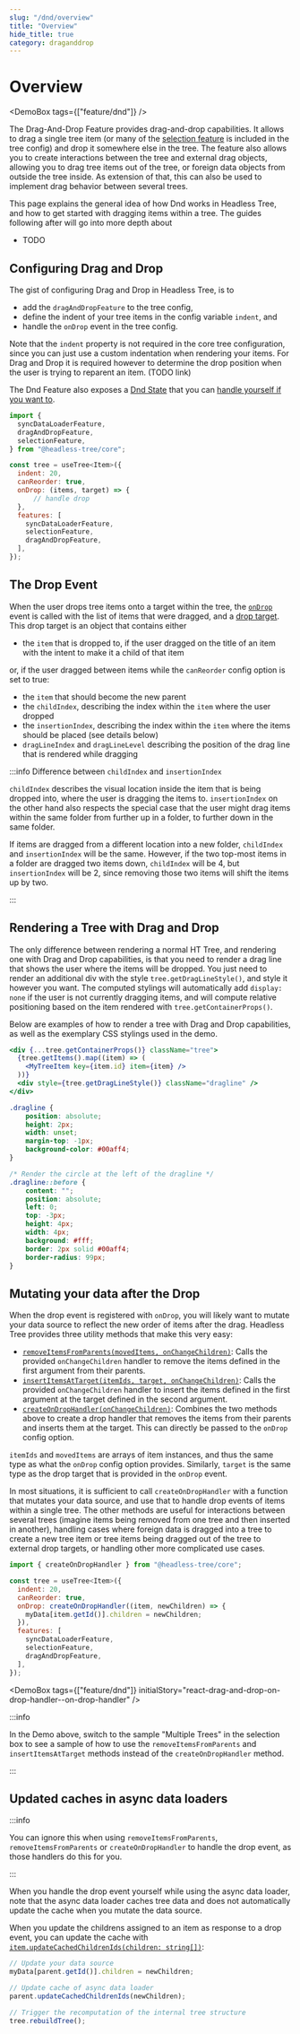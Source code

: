 ```yaml
---
slug: "/dnd/overview"
title: "Overview"
hide_title: true
category: draganddrop
---
```



<FeaturePageHeader
    title="Drag and Drop"
    subtitle="Drag-and-drop Capabilities for tree items and external drag objects"
    feature="drag-and-drop"
/>

# Overview

<DemoBox tags={["feature/dnd"]} />

The Drag-And-Drop Feature provides drag-and-drop capabilities. It allows to drag a single tree item (or many of the
[selection feature](/features/selection) is included in the tree config) and drop it somewhere else in the tree.
The feature also allows you to create interactions between the tree and external drag objects, allowing you to drag
tree items out of the tree, or foreign data objects from outside the tree inside. As extension of that, this can
also be used to implement drag behavior between several trees.

This page explains the general idea of how Dnd works in Headless Tree, and how to get started with dragging items
within a tree. The guides following after will go into more depth about

- TODO

## Configuring Drag and Drop

The gist of configuring Drag and Drop in Headless Tree, is to

- add the `dragAndDropFeature` to the tree config,
- define the indent of your tree items in the config variable `indent`, and
- handle the `onDrop` event in the tree config.

Note that the `indent` property is not required in the core tree configuration, since you can just use a custom
indentation when rendering your items. For Drag and Drop it is required however to determine the drop position
when the user is trying to reparent an item. (TODO link)

<!-- TODO render types as interfaces in typedoc, then fix links here -->
The Dnd Feature also exposes a [Dnd State](/api/core#DndState) that you can [handle yourself if you want to](/guides/state).

```jsx typescript
import {
  syncDataLoaderFeature,
  dragAndDropFeature,
  selectionFeature,
} from "@headless-tree/core";

const tree = useTree<Item>({
  indent: 20,
  canReorder: true,
  onDrop: (items, target) => {
      // handle drop
  },
  features: [
    syncDataLoaderFeature,
    selectionFeature,
    dragAndDropFeature,
  ],
});
```

## The Drop Event

When the user drops tree items onto a target within the tree, the [`onDrop`](/api/core/interface/dragAndDropFeatureConfig#onDrop) event is called
with the list of items that were dragged, and a [drop target](/api/core#DropTarget). This drop target is an object that contains
either

- the `item` that is dropped to, if the user dragged on the title of an item with the intent to make it a child of that item

or, if the user dragged between items while the `canReorder` config option is set to true:

- the `item` that should become the new parent
- the `childIndex`, describing the index within the `item` where the user dropped
- the `insertionIndex`, describing the index within the `item` where the items should be placed (see details below)
- `dragLineIndex` and `dragLineLevel` describing the position of the drag line that is rendered while dragging

:::info Difference between `childIndex` and `insertionIndex`

`childIndex` describes the visual location inside the item that is being dropped into, where the user is dragging
the items to. `insertionIndex` on the other hand also respects the special case that the user might drag items within
the same folder from further up in a folder, to further down in the same folder.

If items are dragged from a different location into a new folder, `childIndex` and `insertionIndex` will be the same.
However, if the two top-most items in a folder are dragged two items down, `childIndex` will be 4, but `insertionIndex`
will be 2, since removing those two items will shift the items up by two.

:::

## Rendering a Tree with Drag and Drop

The only difference between rendering a normal HT Tree, and rendering one with Drag and Drop capabilities, is that you
need to render a drag line that shows the user where the items will be dropped. You just need to render an additional
div with the style `tree.getDragLineStyle()`, and style it however you want. The computed stylings will automatically
add `display: none` if the user is not currently dragging items, and will compute relative positioning based on the
item rendered with `tree.getContainerProps()`.

Below are examples of how to render a tree with Drag and Drop capabilities, as well as the exemplary CSS stylings
used in the demo.

```jsx
<div {...tree.getContainerProps()} className="tree">
  {tree.getItems().map((item) => (
    <MyTreeItem key={item.id} item={item} />
  ))}
  <div style={tree.getDragLineStyle()} className="dragline" />
</div>
```

```css
.dragline {
    position: absolute;
    height: 2px;
    width: unset;
    margin-top: -1px;
    background-color: #00aff4;
}

/* Render the circle at the left of the dragline */
.dragline::before {
    content: "";
    position: absolute;
    left: 0;
    top: -3px;
    height: 4px;
    width: 4px;
    background: #fff;
    border: 2px solid #00aff4;
    border-radius: 99px;
}
```


## Mutating your data after the Drop

When the drop event is registered with `onDrop`, you will likely want to mutate your data source to reflect
the new order of items after the drag. Headless Tree provides three utility methods that make this very easy:

- [`removeItemsFromParents(movedItems, onChangeChildren)`](/api/core/function/removeItemsFromParents): Calls the provided
  `onChangeChildren` handler to remove the items defined in the first argument from their parents.
- [`insertItemsAtTarget(itemIds, target, onChangeChildren)`](/api/core/function/insertItemsAtTarget): Calls the provided
  `onChangeChildren` handler to insert the items defined in the first argument at the target defined in the second argument.
- [`createOnDropHandler(onChangeChildren)`](/api/core/function/createOnDropHandler): Combines the two methods above to
  create a drop handler that removes the items from their parents and inserts them at the target. This can directly be passed to the `onDrop` config option.

`itemIds` and `movedItems` are arrays of item instances, and thus the same type as what the `onDrop` config option provides.
Similarly, `target` is the same type as the drop target that is provided in the `onDrop` event.

In most situations, it is sufficient to call `createOnDropHandler` with a function that mutates your data source, and
use that to handle drop events of items within a single tree. The other methods are useful for interactions between
several trees (imagine items being removed from one tree and then inserted in another), handling cases where foreign
data is dragged into a tree to create a new tree item or tree items being dragged out of the tree to external drop targets,
or handling other more complicated use cases.
<!-- TODO add links to other guides for those cases -->

```jsx typescript
import { createOnDropHandler } from "@headless-tree/core";

const tree = useTree<Item>({
  indent: 20,
  canReorder: true,
  onDrop: createOnDropHandler((item, newChildren) => {
    myData[item.getId()].children = newChildren;
  }),
  features: [
    syncDataLoaderFeature,
    selectionFeature,
    dragAndDropFeature,
  ],
});
```

<DemoBox tags={["feature/dnd"]} initialStory="react-drag-and-drop-on-drop-handler--on-drop-handler" />

:::info

In the Demo above, switch to the sample "Multiple Trees" in the selection box to see a sample
of how to use the `removeItemsFromParents` and `insertItemsAtTarget` methods instead of the
`createOnDropHandler` method.

:::

## Updated caches in async data loaders

:::info

You can ignore this when using `removeItemsFromParents`, `removeItemsFromParents` or `createOnDropHandler` to handle
the drop event, as those handlers do this for you.

:::

When you handle the drop event yourself while using the async data loader, note that the async data loader caches
tree data and does not automatically update the cache when you mutate the data source.

When you update the childrens assigned to an item as response to a drop event, you can update the cache with
[`item.updateCachedChildrenIds(children: string[])`](/api/core/interface/AsyncDataLoaderFeatureItemInstance#updateCachedChildrenIds):

```typescript
// Update your data source
myData[parent.getId()].children = newChildren;

// Update cache of async data loader
parent.updateCachedChildrenIds(newChildren);

// Trigger the recomputation of the internal tree structure
tree.rebuildTree();
```